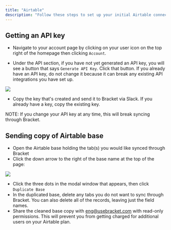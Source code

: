 ```yaml
---
title: "Airtable"
description: "Follow these steps to set up your initial Airtable connection with Bracket"
---
```


## Getting an API key

- Navigate to your account page by clicking on your user icon on the top right of the homepage then clicking `Account`.

- Under the API section, if you have not yet generated an API key, you will see a button that says `Generate API Key`. Click that button. If you already have an API key, do not change it because it can break any existing API integrations you have set up.

<Example>
  <img class="rounded-md w-full" src="/img/airtable-1.png" />
</Example>

- Copy the key that's created and send it to Bracket via Slack. If you already have a key, copy the existing key.

<Info>
  NOTE: If you change your API key at any time, this will break syncing through
  Bracket.
</Info>

## Sending copy of Airtable base

- Open the Airtable base holding the tab(s) you would like synced through Bracket
- Click the down arrow to the right of the base name at the top of the page:

<Example>
  <img class="rounded-md w-full" src="/img/airtable-2.png" />
</Example>

- Click the three dots in the modal window that appears, then click `Duplicate Base`
- In the duplicated base, delete any tabs you do not want to sync through Bracket. You can also delete all of the records, leaving just the field names.
- Share the cleaned base copy with eng@usebracket.com with read-only permissions. This will prevent you from getting charged for additional users on your Airtable plan.
